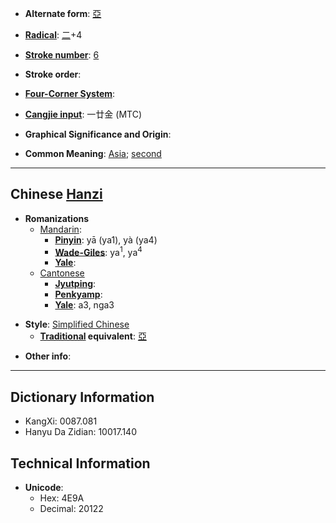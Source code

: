 * '''Alternate form''': [[亞]]

* '''[[Wiktionary:Chinese radical index| Radical]]''': [[Wiktionary:Chinese radical index 二|二]]+4

* '''[[Wiktionary:Chinese total strokes index|Stroke number]]''': [[Wiktionary:Chinese total strokes index 6|6]]

* '''Stroke order''': 

* '''[[Wiktionary:Chinese four corner index|Four-Corner System]]''': 

* '''[[Wiktionary:Chinese Cangjie index|Cangjie input]]''': 一廿金 (MTC)

* '''Graphical Significance and Origin''': 

* '''Common Meaning''': [[Asia]]; [[second]]

----

== Chinese [[Hanzi]] ==

* '''Romanizations'''
** [[Mandarin]]:
*** '''[[Pinyin]]''': yā (ya1), yà (ya4)
*** '''[[Wade-Giles]]''': ya<sup>1</sup>, ya<sup>4</sup>
*** '''[[Yale]]''': 
**[[Cantonese]]
***'''[[Jyutping]]''':
***'''[[Penkyamp]]''': 
***'''[[Yale]]''': a3, nga3

* '''Style''': [[Simplified Chinese]] 
** '''[[Traditional Chinese|Traditional]] equivalent''': [[亞]]

* '''Other info''': 

----

== Dictionary Information ==

* KangXi: 0087.081
* Hanyu Da Zidian: 10017.140

== Technical Information ==

* '''Unicode''':
** Hex: 4E9A
** Decimal: 20122